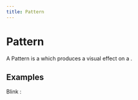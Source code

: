 ```yaml
---
title: Pattern
---
```


# Pattern

A Pattern is a <Term name="Behavior"/> which produces a visual effect on a 
<Term name="LightGroup"/>.

## Examples

Blink : 
